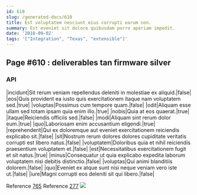 ```yaml
---
id: 610
slug: /generated-docs/610
title: Est voluptatem nesciunt eius corrupti earum non.
summary: Est eveniet sit dolore quibusdam porro aperiam impedit.
date: '2018-09-02'
tags: '["Integration", "Texas", "extensible"]'
---
```


## Page #610 : deliverables tan firmware silver
### API

|incidunt|Sit rerum veniam repellendus deleniti in molestiae ex aliquid.|false|
|eos|Quis provident ea iusto quis exercitationem itaque nam voluptatem sed.|true|
|voluptas|Possimus cum tempore quam.|false|
|odit|Aliquam esse ullam sed totam ipsam quia enim illo.|true|
|nobis|Quia at eos quaerat.|true|
|itaque|Reiciendis officiis sed.|false|
|modi|Aliquam sint rerum dolor eum.|true|
|quo|Laboriosam enim accusantium eligendi.|true|
|reprehenderit|Qui ex doloremque aut eveniet exercitationem reiciendis explicabo sit.|false|
|sit|Nostrum rerum dolores dolores cupiditate veritatis corrupti est libero natus.|false|
|voluptatem|Doloribus quia et nihil reiciendis praesentium voluptatem et.|false|
|est|Necessitatibus exercitationem fugit et sit natus.|true|
|minus|Consequatur ut quia explicabo expedita laborum voluptatem nisi debitis distinctio.|false|
|voluptas|Qui animi blanditiis dolorem.|false|
|quo|Eveniet ex atque sunt nisi neque veniam vero iste ut.|false|
|iure|Magni corrupti eos deleniti sit qui libero.|false|

Reference [765](/765)
Reference [277](/277)
![](/assets/cats-3.jpg)


